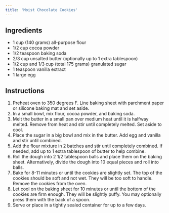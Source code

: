 ```yaml
---
title: 'Moist Chocolate Cookies'
---
```


## Ingredients

- 1 cup (140 grams) all-purpose flour
- 1/2 cup cocoa powder
- 1/2 teaspoon baking soda
- 2/3 cup unsalted butter (optionally up to 1 extra tablespoon)
- 1/2 cup and 1/3 cup (total 175 grams) granulated sugar
- 1 teaspoon vanilla extract
- 1 large egg

## Instructions

1. Preheat oven to 350 degrees F. Line baking sheet with parchment paper or silicone baking mat and set aside.
2. In a small bowl, mix flour, cocoa powder, and baking soda.
3. Melt the butter in a small pan over medium heat until it is halfway melted. Remove from heat and stir until completely melted. Set aside to cool.
4. Place the sugar in a big bowl and mix in the butter. Add egg and vanilla and stir until combined.
5. Add the flour mixture in 2 batches and stir until completely combined. If needed, add up to 1 extra tablespoon of butter to help combine.
6. Roll the dough into 2 1/2 tablespoon balls and place them on the baking sheet. Alternatively, divide the dough into 10 equal pieces and roll into balls.
7. Bake for 8-11 minutes or until the cookies are slightly set. The top of the cookies should be soft and not wet. They will be too soft to handle. Remove the cookies from the oven.
8. Let cool on the baking sheet for 10 minutes or until the bottom of the cookies are firm enough. They will be slightly puffy. You may optionally press them with the back of a spoon.
9. Serve or place in a tightly sealed container for up to a few days.